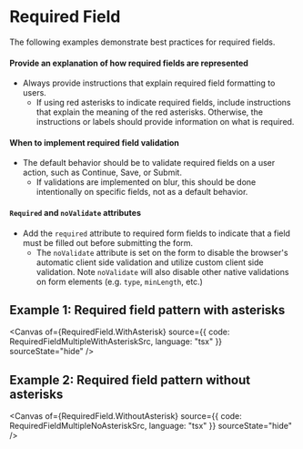 
# Required Field

The following examples demonstrate best practices for required fields.

#### Provide an explanation of how required fields are represented

- Always provide instructions that explain required field formatting to users.
  - If using red asterisks to indicate required fields, include instructions that explain the
    meaning of the red asterisks. Otherwise, the instructions or labels should provide information
    on what is required.

#### When to implement required field validation

- The default behavior should be to validate required fields on a user action, such as Continue,
  Save, or Submit.
  - If validations are implemented on blur, this should be done intentionally on specific fields,
    not as a default behavior.

#### `Required` and `noValidate` attributes

- Add the `required` attribute to required form fields to indicate that a field must be filled out
  before submitting the form.
  - The `noValidate` attribute is set on the form to disable the browser's automatic client side
    validation and utilize custom client side validation. Note `noValidate` will also disable other
    native validations on form elements (e.g. `type`, `minLength`, etc.)

## Example 1: Required field pattern with asterisks

<Canvas
  of={RequiredField.WithAsterisk}
  source={{ code: RequiredFieldMultipleWithAsteriskSrc, language: "tsx" }}
  sourceState="hide"
/>

## Example 2: Required field pattern without asterisks

<Canvas
  of={RequiredField.WithoutAsterisk}
  source={{ code: RequiredFieldMultipleNoAsteriskSrc, language: "tsx" }}
  sourceState="hide"
/>
